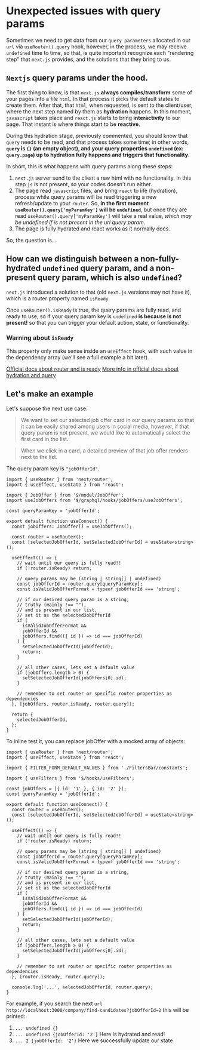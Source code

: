 # Unexpected issues with query params

Sometimes we need to get data from our `query parameters` allocated in our `url` via `useRouter().query` hook, however, in the process, we may receive `undefined` time to time, so that, is quite important recognize each "rendering step" that `next.js` provides, and the solutions that they bring to us.

## `Nextjs` query params under the hood.

The first thing to know, is that `next.js` **always compiles/transform** some of your pages into a file `html`. In that process it picks the default states to create them. 
After that, that `html`, when requested, is sent to the client/user, where the next step named by them as **hydration** happens. In this moment, `javascript` takes place and `react.js` starts to bring **interactivity** to our page. That instant is where things start to be **reactive**.

During this hydration stage, previously commented, you should know that `query` needs to be read, and that process takes some time; in other words, **`query` is `{}` (an empty object), and your query properties `undefined` (ex: `query.page`) up to hydration fully happens and triggers that functionality**.

In short, this is what happens with query params along these steps:
1. `next.js` server send to the client a raw html with no functionality. In this step `js` is not present, so your codes doesn't run either.
2. The page read `javascript` files, and bring `react` to life (hydration), process while query params will be read triggering a new refresh/update to your `router`. So, **in the first moment `useRouter().query['myParamKey']` will be `undefined`**, but once they are read `useRouter().query['myParamKey']` will take a real value, *which may be undefined if is not present in the url query param*.
3. The page is fully hydrated and react works as it normally does.

So, the question is...

## How can we distinguish between a non-fully-hydrated `undefined` query param, and a non-present query param, which is also `undefined`?

`next.js` introduced a solution to that (old `next.js` versions may not have it), which is a router property named `isReady`. 

Once `useRouter().isReady` is true, the query params are fully read, and ready to use, so if your query param key is `undefined` **is because is not present!** so that you can trigger your default action, state, or functionality.

### Warning about `isReady`

This property only make sense inside an `useEffect` hook, with such value in the dependency array (we'll see a full example a bit later).

[Official docs about router and is ready](https://nextjs.org/docs/api-reference/next/router#:~:text=isReady%3A%20boolean%20%2D%20Whether%20the%20router%20fields%20are%20updated%20client%2Dside%20and%20ready%20for%20use.%20Should%20only%20be%20used%20inside%20of%20useEffect%20methods%20and%20not%20for%20conditionally%20rendering%20on%20the%20server.%20See%20related%20docs%20for%20use%20case%20with%20automatically%20statically%20optimized%20pages)
[More info in official docs about hydration and query](https://nextjs.org/docs/advanced-features/automatic-static-optimization#:~:text=If%20the%20above,the%20query%20object.)

## Let's make an example

Let's suppose the next use case:

> We want to set our selected job offer card in our query params so that it can be easily shared among users in social media, however, if that query param is not present, we would like to automatically select the first card in the list.

> When we click in a card, a detailed preview of that job offer renders next to the list.

The query param key is `"jobOfferId"`.

```tsx
import { useRouter } from 'next/router';
import { useEffect, useState } from 'react';

import { JobOffer } from '$/model/JobOffer';
import useJobOffers from '$/graphql/hooks/jobOffers/useJobOffers';

const queryParamKey = 'jobOfferId';

export default function useConnect() {
  const jobOffers: JobOffer[] = useJobOffers();

  const router = useRouter(); 
  const [selectedJobOfferId, setSelectedJobOfferId] = useState<string>();

  useEffect(() => {
    // wait until our query is fully read!!
    if (!router.isReady) return;

    // query params may be (string | string[] | undefined)
    const jobOfferId = router.query[queryParamKey];
    const isValidJobOfferFormat = typeof jobOfferId === 'string';

    // if our desired query param is a string,
    // truthy (mainly !== ""),
    // and is present in our list,
    // set it as the selectedJobOfferId
    if (
      isValidJobOfferFormat &&
      jobOfferId &&
      jobOffers.find(({ id }) => id === jobOfferId)
    ) {
      setSelectedJobOfferId(jobOfferId);
      return;
    }

    // all other cases, lets set a default value
    if (jobOffers.length > 0) {
      setSelectedJobOfferId(jobOffers[0].id);
    }

    // remember to set router or specific router properties as dependencies
  }, [jobOffers, router.isReady, router.query]);

  return {
    selectedJobOfferId,
  };
}
```

To inline test it, you can replace jobOffer with a mocked array of objects:

```tsx
import { useRouter } from 'next/router';
import { useEffect, useState } from 'react';

import { FILTER_FORM_DEFAULT_VALUES } from './FiltersBar/constants';

import { useFilters } from '$/hooks/useFilters';

const jobOffers = [{ id: '1' }, { id: '2' }];
const queryParamKey = 'jobOfferId';

export default function useConnect() {
  const router = useRouter();
  const [selectedJobOfferId, setSelectedJobOfferId] = useState<string>();

  useEffect(() => {
    // wait until our query is fully read!!
    if (!router.isReady) return;

    // query params may be (string | string[] | undefined)
    const jobOfferId = router.query[queryParamKey];
    const isValidJobOfferFormat = typeof jobOfferId === 'string';

    // if our desired query param is a string,
    // truthy (mainly !== ""),
    // and is present in our list,
    // set it as the selectedJobOfferId
    if (
      isValidJobOfferFormat &&
      jobOfferId &&
      jobOffers.find(({ id }) => id === jobOfferId)
    ) {
      setSelectedJobOfferId(jobOfferId);
      return;
    }

    // all other cases, lets set a default value
    if (jobOffers.length > 0) {
      setSelectedJobOfferId(jobOffers[0].id);
    }

    // remember to set router or specific router properties as dependencies
  }, [router.isReady, router.query]);

  console.log('...', selectedJobOfferId, router.query);
}
```

For example, if you search the next `url` `http://localhost:3000/company/find-candidates?jobOfferId=2` this will be printed:
1. `... undefined {}`
2. `... undefined {jobOfferId: '2'}`  Here is hydrated and read!
3. `... 2 {jobOfferId: '2'}`  Here we successfully update our state